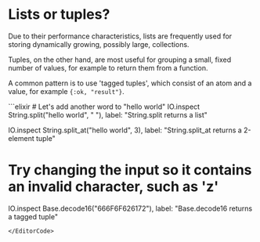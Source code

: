 
# Lists or tuples?

Due to their performance characteristics, lists are frequently used for storing dynamically growing, possibly large, collections.

Tuples, on the other hand, are most useful for grouping a small, fixed number of values, for example to return them from a function.

A common pattern is to use 'tagged tuples', which consist of an atom and a value, for example `{:ok, "result"}`.

<EditorCode>
```elixir
# Let's add another word to "hello world"
IO.inspect String.split("hello world", " "), label: "String.split returns a list"

IO.inspect String.split_at("hello world", 3), label: "String.split_at returns a 2-element tuple"

# Try changing the input so it contains an invalid character, such as 'z'
IO.inspect Base.decode16("666F6F626172"), label: "Base.decode16 returns a tagged tuple"
```
</EditorCode>
